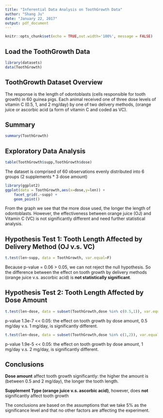 ```yaml
---
title: "Inferential Data Analysis on ToothGrowth Data"
author: "Shang Ju"
date: "January 22, 2017"
output: pdf_document
---
```


```r
knitr::opts_chunk$set(echo = TRUE,out.width='100%', message = FALSE)
```

## Load the ToothGrowth Data
```r
library(datasets)
data(ToothGrowth)
```

## ToothGrowth Dataset Overview

The response is the length of odontoblasts (cells responsible for tooth growth) in 60 guinea pigs. Each animal received one of three dose levels of vitamin C (0.5, 1, and 2 mg/day) by one of two delivery methods, (orange juice or ascorbic acid (a form of vitamin C and coded as VC).

## Summary
```r
summary(ToothGrowth)
```

## Exploratory Data Analysis
```r
table(ToothGrowth$supp,ToothGrowth$dose)
```

The dataset is comprised of 60 observations evenly distributed into 6 groups (2 supplements * 3 dose amount)

```r
library(ggplot2)
ggplot(data = ToothGrowth,aes(x=dose,y=len)) +
    facet_grid(.~supp) +
    geom_point()
```

From the graph we see that the more dose used, the longer the length of odontoblasts. However, the effectiveness between orange juice (OJ) and Vitamin C (VC) is not significantly different and need further statistical analysis.

## Hypothesis Test 1: Tooth Length Affected by Delivery Method (OJ v.s. VC)

```r
t.test(len~supp, data = ToothGrowth, var.equal=F)
```

Because p-value = 0.06 > 0.05, we can not reject the null hypothesis. So the difference between the effect on tooth growth by delivery methods (orange juice v.s. ascorbic acid) is **not statistically significant**.

## Hypothesis Test 2: Tooth Length Affected by Dose Amount

```r
t.test(len~dose, data = subset(ToothGrowth,dose %in% c(0.5,1)), var.equal=F)
```

p-value 1.3e-7 << 0.05: the effect on tooth growth by dose amount, 0.5 mg/day v.s. 1 mg/day, is significantly different.

```r
t.test(len~dose, data = subset(ToothGrowth,dose %in% c(1,2)), var.equal=F)
```

p-value 1.9e-5 << 0.05: the effect on tooth growth by dose amount, 1 mg/day v.s. 2 mg/day, is significantly different.


## Conclusions

**Dose amount** affect tooth growth significantly: the higher the amount is (between 0.5 and 2 mg/day), the longer the tooth length.

**Supplement Type (orange juice v.s. ascorbic acid)**, however, does **not** significantly affect tooth growth

The conclusions are based on the assumptions that we take 5% as the significance level and that no other factors are affecting the experiment.
